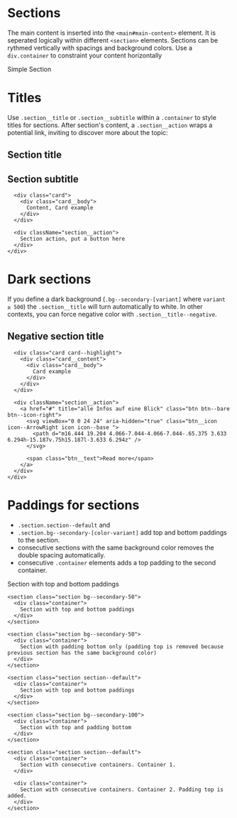 
<Meta title="Layouts/Sections" />

# Sections

The main content is inserted into the `<main#main-content>` element. It is seperated logically within different `<section>` elements. Sections can be rythmed vertically with spacings and background colors. Use a `div.container` to constraint your content horizontally

<Canvas>
  <section class="section section--default">
    <div class="container">
      Simple Section
    </div>
  </section>
</Canvas>

# Titles

Use `.section__title` or `.section__subtitle` within a `.container` to style titles for sections.
After section's content, a `.section__action` wraps a potential link, inviting to discover more about the topic:

<Canvas>
  <section class="section bg--secondary-50">
    <div class="container">
      <h2 class="section__title">Section title</h2>
      <h2 class="section__subtitle">Section subtitle</h2>

      <div class="card">
        <div class="card__body">
          Content, Card example
        </div>
      </div>

      <div className="section__action">
        Section action, put a button here
      </div>
    </div>
  </section>
</Canvas>

# Dark sections

If you define a dark background (`.bg--secondary-[variant]` where `variant ≥ 500`) the `.section__title` will turn automatically to white. In other contexts, you can force negative color with `.section__title--negative`.

<Canvas>
  <section class="section bg--secondary-500">
    <div class="container">
      <h2 class="section__title">Negative section title</h2>

      <div class="card card--highlight">
        <div class="card__content">
          <div class="card__body">
            Card example
          </div>
        </div>
      </div>

      <div className="section__action">
        <a href="#" title="alle Infos auf eine Blick" class="btn btn--bare btn--icon-right">
          <svg viewBox="0 0 24 24" aria-hidden="true" class="btn__icon icon--ArrowRight icon icon--base ">
            <path d="m16.444 19.204 4.066-7.044-4.066-7.044-.65.375 3.633 6.294h-15.187v.75h15.187l-3.633 6.294z" />
          </svg>

          <span class="btn__text">Read more</span>
        </a>
      </div>
    </div>
  </section>
</Canvas>

# Paddings for sections

* `.section.section--default` and
* `.section.bg--secondary-[color-variant]` add top and bottom paddings to the section.
* consecutive sections with the same background color removes the double spacing automatically.
* consecutive `.container` elements adds a top padding to the second container.

<Canvas>
  <main>
    <section class="section section--default">
      <div class="container">
        Section with top and bottom paddings
      </div>
    </section>

    <section class="section bg--secondary-50">
      <div class="container">
        Section with top and bottom paddings
      </div>
    </section>

    <section class="section bg--secondary-50">
      <div class="container">
        Section with padding bottom only (padding top is removed because previous section has the same background color)
      </div>
    </section>

    <section class="section section--default">
      <div class="container">
        Section with top and bottom paddings
      </div>
    </section>

    <section class="section bg--secondary-100">
      <div class="container">
        Section with top and padding bottom
      </div>
    </section>

    <section class="section section--default">
      <div class="container">
        Section with consecutive containers. Container 1.
      </div>

      <div class="container">
        Section with consecutive containers. Container 2. Padding top is added.
      </div>
    </section>
  </main>
</Canvas>
